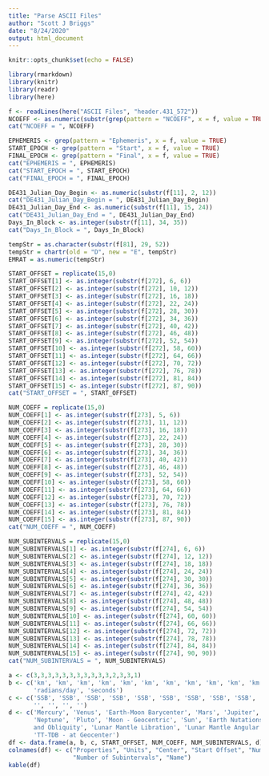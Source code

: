 ```yaml
---
title: "Parse ASCII Files"
author: "Scott J Briggs"
date: "8/24/2020"
output: html_document
---
```


```r
knitr::opts_chunk$set(echo = FALSE)
```

```r
library(rmarkdown)
library(knitr)
library(readr)
library(here)
```

```r
f <- readLines(here("ASCII Files", "header.431_572"))
NCOEFF <- as.numeric(substr(grep(pattern = "NCOEFF", x = f, value = TRUE), 24, 27))
cat("NCOEFF = ", NCOEFF)
```

```r
EPHEMERIS <- grep(pattern = "Ephemeris", x = f, value = TRUE)
START_EPOCH <- grep(pattern = "Start", x = f, value = TRUE)
FINAL_EPOCH <- grep(pattern = "Final", x = f, value = TRUE)
cat("EPHEMERIS = ", EPHEMERIS)
cat("START_EPOCH = ", START_EPOCH)
cat("FINAL_EPOCH = ", FINAL_EPOCH)
```

```r
DE431_Julian_Day_Begin <- as.numeric(substr(f[11], 2, 12))
cat("DE431_Julian_Day_Begin = ", DE431_Julian_Day_Begin)
DE431_Julian_Day_End <- as.numeric(substr(f[11], 15, 24))
cat("DE431_Julian_Day_End = ", DE431_Julian_Day_End)
Days_In_Block <- as.integer(substr(f[11], 34, 35))
cat("Days_In_Block = ", Days_In_Block)
```

```r
tempStr = as.character(substr(f[81], 29, 52))
tempStr = chartr(old = "D", new = "E", tempStr)
EMRAT = as.numeric(tempStr)
```

```r
START_OFFSET = replicate(15,0)
START_OFFSET[1] <- as.integer(substr(f[272], 6, 6))
START_OFFSET[2] <- as.integer(substr(f[272], 10, 12))
START_OFFSET[3] <- as.integer(substr(f[272], 16, 18))
START_OFFSET[4] <- as.integer(substr(f[272], 22, 24))
START_OFFSET[5] <- as.integer(substr(f[272], 28, 30))
START_OFFSET[6] <- as.integer(substr(f[272], 34, 36))
START_OFFSET[7] <- as.integer(substr(f[272], 40, 42))
START_OFFSET[8] <- as.integer(substr(f[272], 46, 48))
START_OFFSET[9] <- as.integer(substr(f[272], 52, 54))
START_OFFSET[10] <- as.integer(substr(f[272], 58, 60))
START_OFFSET[11] <- as.integer(substr(f[272], 64, 66))
START_OFFSET[12] <- as.integer(substr(f[272], 70, 72))
START_OFFSET[13] <- as.integer(substr(f[272], 76, 78))
START_OFFSET[14] <- as.integer(substr(f[272], 81, 84))
START_OFFSET[15] <- as.integer(substr(f[272], 87, 90))
cat("START_OFFSET = ", START_OFFSET)

NUM_COEFF = replicate(15,0)
NUM_COEFF[1] <- as.integer(substr(f[273], 5, 6))
NUM_COEFF[2] <- as.integer(substr(f[273], 11, 12))
NUM_COEFF[3] <- as.integer(substr(f[273], 16, 18))
NUM_COEFF[4] <- as.integer(substr(f[273], 22, 24))
NUM_COEFF[5] <- as.integer(substr(f[273], 28, 30))
NUM_COEFF[6] <- as.integer(substr(f[273], 34, 36))
NUM_COEFF[7] <- as.integer(substr(f[273], 40, 42))
NUM_COEFF[8] <- as.integer(substr(f[273], 46, 48))
NUM_COEFF[9] <- as.integer(substr(f[273], 52, 54))
NUM_COEFF[10] <- as.integer(substr(f[273], 58, 60))
NUM_COEFF[11] <- as.integer(substr(f[273], 64, 66))
NUM_COEFF[12] <- as.integer(substr(f[273], 70, 72))
NUM_COEFF[13] <- as.integer(substr(f[273], 76, 78))
NUM_COEFF[14] <- as.integer(substr(f[273], 81, 84))
NUM_COEFF[15] <- as.integer(substr(f[273], 87, 90))
cat("NUM_COEFF = ", NUM_COEFF)

NUM_SUBINTERVALS = replicate(15,0)
NUM_SUBINTERVALS[1] <- as.integer(substr(f[274], 6, 6))
NUM_SUBINTERVALS[2] <- as.integer(substr(f[274], 12, 12))
NUM_SUBINTERVALS[3] <- as.integer(substr(f[274], 18, 18))
NUM_SUBINTERVALS[4] <- as.integer(substr(f[274], 24, 24))
NUM_SUBINTERVALS[5] <- as.integer(substr(f[274], 30, 30))
NUM_SUBINTERVALS[6] <- as.integer(substr(f[274], 36, 36))
NUM_SUBINTERVALS[7] <- as.integer(substr(f[274], 42, 42))
NUM_SUBINTERVALS[8] <- as.integer(substr(f[274], 48, 48))
NUM_SUBINTERVALS[9] <- as.integer(substr(f[274], 54, 54))
NUM_SUBINTERVALS[10] <- as.integer(substr(f[274], 60, 60))
NUM_SUBINTERVALS[11] <- as.integer(substr(f[274], 66, 66))
NUM_SUBINTERVALS[12] <- as.integer(substr(f[274], 72, 72))
NUM_SUBINTERVALS[13] <- as.integer(substr(f[274], 78, 78))
NUM_SUBINTERVALS[14] <- as.integer(substr(f[274], 84, 84))
NUM_SUBINTERVALS[15] <- as.integer(substr(f[274], 90, 90))
cat("NUM_SUBINTERVALS = ", NUM_SUBINTERVALS)
```

```r
a <- c(3,3,3,3,3,3,3,3,3,3,3,2,3,3,1)
b <- c('km', 'km', 'km', 'km', 'km', 'km', 'km', 'km', 'km', 'km', 'km', 'radians', 'radians',
       'radians/day', 'seconds')
c <- c('SSB', 'SSB', 'SSB', 'SSB', 'SSB', 'SSB', 'SSB', 'SSB', 'SSB', 'Earth', 'SSB',
       '', '', '', '')
d <- c('Mercury', 'Venus', 'Earth-Moon Barycenter', 'Mars', 'Jupiter', 'Saturn', 'Uranus',
       'Neptune', 'Pluto', 'Moon - Geocentric', 'Sun', 'Earth Nutations in Longitude 
       and Obliquity', 'Lunar Mantle Libration', 'Lunar Mantle Angular Velocity', 
       'TT-TDB - at Geocenter')
df <- data.frame(a, b, c, START_OFFSET, NUM_COEFF, NUM_SUBINTERVALS, d)
colnames(df) <- c("Properties", "Units", "Center", "Start Offset", "Number of Coefficients",
                  "Number of Subintervals", "Name")
kable(df)
```


